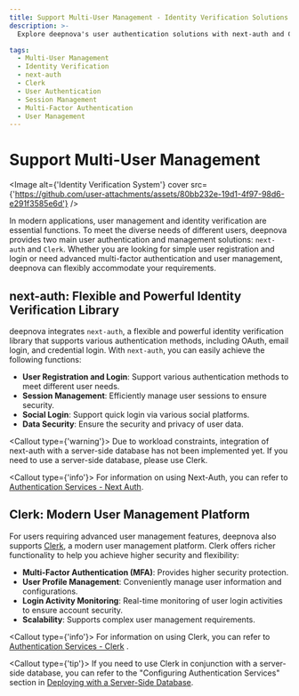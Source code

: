 ```yaml
---
title: Support Multi-User Management - Identity Verification Solutions
description: >-
  Explore deepnova's user authentication solutions with next-auth and Clerk for flexible and secure user management. Learn about features like user registration, session management, multi-factor authentication, and more.

tags:
  - Multi-User Management
  - Identity Verification
  - next-auth
  - Clerk
  - User Authentication
  - Session Management
  - Multi-Factor Authentication
  - User Management
---
```


# Support Multi-User Management

<Image alt={'Identity Verification System'} cover src={'https://github.com/user-attachments/assets/80bb232e-19d1-4f97-98d6-e291f3585e6d'} />

In modern applications, user management and identity verification are essential functions. To meet the diverse needs of different users, deepnova provides two main user authentication and management solutions: `next-auth` and `Clerk`. Whether you are looking for simple user registration and login or need advanced multi-factor authentication and user management, deepnova can flexibly accommodate your requirements.

## next-auth: Flexible and Powerful Identity Verification Library

deepnova integrates `next-auth`, a flexible and powerful identity verification library that supports various authentication methods, including OAuth, email login, and credential login. With `next-auth`, you can easily achieve the following functions:

- **User Registration and Login**: Support various authentication methods to meet different user needs.
- **Session Management**: Efficiently manage user sessions to ensure security.
- **Social Login**: Support quick login via various social platforms.
- **Data Security**: Ensure the security and privacy of user data.

<Callout type={'warning'}>
  Due to workload constraints, integration of next-auth with a server-side database has not been
  implemented yet. If you need to use a server-side database, please use Clerk.
</Callout>

<Callout type={'info'}>
  For information on using Next-Auth, you can refer to [Authentication Services - Next
  Auth](/docs/self-hosting/advanced/authentication#next-auth).
</Callout>

## Clerk: Modern User Management Platform

For users requiring advanced user management features, deepnova also supports [Clerk](https://clerk.com), a modern user management platform. Clerk offers richer functionality to help you achieve higher security and flexibility:

- **Multi-Factor Authentication (MFA)**: Provides higher security protection.
- **User Profile Management**: Conveniently manage user information and configurations.
- **Login Activity Monitoring**: Real-time monitoring of user login activities to ensure account security.
- **Scalability**: Supports complex user management requirements.

<Callout type={'info'}>
  For information on using Clerk, you can refer to [Authentication Services -
  Clerk](/docs/self-hosting/advanced/authentication#clerk) .
</Callout>

<Callout type={'tip'}>
  If you need to use Clerk in conjunction with a server-side database, you can refer to the
  "Configuring Authentication Services" section in [Deploying with a Server-Side
  Database](/docs/self-hosting/advanced/server-database).
</Callout>
